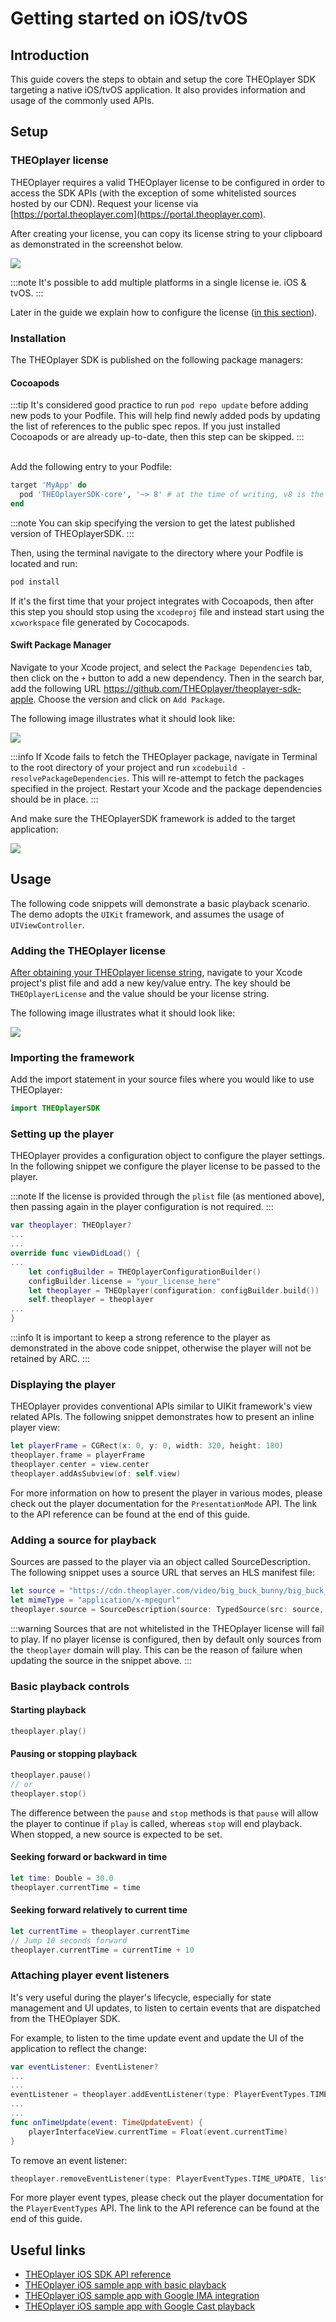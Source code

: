 # Getting started on iOS/tvOS

## Introduction

This guide covers the steps to obtain and setup the core THEOplayer SDK targeting a native iOS/tvOS application. It also provides information and usage of the commonly used APIs.

## Setup

### THEOplayer license

THEOplayer requires a valid THEOplayer license to be configured in order to access the SDK APIs (with the exception of some whitelisted sources hosted by our CDN). Request your license via [https://portal.theoplayer.com](https://portal.theoplayer.com).

After creating your license, you can copy its license string to your clipboard as demonstrated in the screenshot below.

![](https://cdn.theoplayer.com/images/git/theoplayer-ios-sdk-license-string.png)

:::note
It's possible to add multiple platforms in a single license ie. iOS & tvOS.
:::

Later in the guide we explain how to configure the license ([in this section](#adding-the-theoplayer-license)).

### Installation

The THEOplayer SDK is published on the following package managers:

#### Cocoapods

:::tip
It's considered good practice to run `pod repo update` before adding new pods to your Podfile.
This will help find newly added pods by updating the list of references to the public spec repos.
If you just installed Cocoapods or are already up-to-date, then this step can be skipped.
:::

<br />
Add the following entry to your Podfile:

```ruby
target 'MyApp' do
  pod 'THEOplayerSDK-core', '~> 8' # at the time of writing, v8 is the latest major version.
end
```

:::note
You can skip specifying the version to get the latest published version of THEOplayerSDK.
:::

Then, using the terminal navigate to the directory where your Podfile is located and run:

```bash
pod install
```

If it's the first time that your project integrates with Cocoapods, then after this step you should stop using the `xcodeproj` file and instead start using the `xcworkspace` file generated by Cococapods.

#### Swift Package Manager

Navigate to your Xcode project, and select the `Package Dependencies` tab, then click on the `+` button to add a new dependency. Then in the search bar, add the following URL https://github.com/THEOplayer/theoplayer-sdk-apple. Choose the version and click on `Add Package`.

The following image illustrates what it should look like:

![](../../../../../theoplayer/assets/img/ios-getting-started-1.png)

:::info
If Xcode fails to fetch the THEOplayer package, navigate in Terminal to the root directory of your project and run `xcodebuild -resolvePackageDependencies`. This will re-attempt to fetch the packages specified in the project. Restart your Xcode and the package dependencies should be in place.
:::

And make sure the THEOplayerSDK framework is added to the target application:

![](../../../../../theoplayer/assets/img/ios-getting-started-3.png)

## Usage

The following code snippets will demonstrate a basic playback scenario. The demo adopts the `UIKit` framework, and assumes the usage of `UIViewController`.

### Adding the THEOplayer license

[After obtaining your THEOplayer license string](#theoplayer-license), navigate to your Xcode project's plist file and add a new key/value entry. The key should be `THEOplayerLicense` and the value should be your license string.

The following image illustrates what it should look like:

![](../../../../../theoplayer/assets/img/ios-getting-started-2.png)

### Importing the framework

Add the import statement in your source files where you would like to use THEOplayer:

```swift
import THEOplayerSDK
```

### Setting up the player

THEOplayer provides a configuration object to configure the player settings. In the following snippet we configure the player license to be passed to the player.

:::note
If the license is provided through the `plist` file (as mentioned above), then passing again in the player configuration is not required.
:::

```swift
var theoplayer: THEOplayer?
...
...
override func viewDidLoad() {
...
	let configBuilder = THEOplayerConfigurationBuilder()
    configBuilder.license = "your_license_here"
    let theoplayer = THEOplayer(configuration: configBuilder.build())
    self.theoplayer = theoplayer
...
}
```

:::info
It is important to keep a strong reference to the player as demonstrated in the above code snippet, otherwise the player will not be retained by ARC.
:::

### Displaying the player

THEOplayer provides conventional APIs similar to UIKit framework's view related APIs. The following snippet demonstrates how to present an inline player view:

```swift
let playerFrame = CGRect(x: 0, y: 0, width: 320, height: 180)
theoplayer.frame = playerFrame
theoplayer.center = view.center
theoplayer.addAsSubview(of: self.view)
```

For more information on how to present the player in various modes, please check out the player documentation for the `PresentationMode` API. The link to the API reference can be found at the end of this guide.

### Adding a source for playback

Sources are passed to the player via an object called SourceDescription. The following snippet uses a source URL that serves an HLS manifest file:

```swift
let source = "https://cdn.theoplayer.com/video/big_buck_bunny/big_buck_bunny.m3u8"
let mimeType = "application/x-mpegurl"
theoplayer.source = SourceDescription(source: TypedSource(src: source, type: mimeType))
```

:::warning
Sources that are not whitelisted in the THEOplayer license will fail to play. If no player license is configured, then by default only sources from the `theoplayer` domain will play. This can be the reason of failure when updating the source in the snippet above.
:::

### Basic playback controls

#### Starting playback

```swift
theoplayer.play()
```

#### Pausing or stopping playback

```swift
theoplayer.pause()
// or
theoplayer.stop()
```

The difference between the `pause` and `stop` methods is that `pause` will allow the player to continue if `play` is called, whereas `stop` will end playback. When stopped, a new source is expected to be set.

#### Seeking forward or backward in time

```swift
let time: Double = 30.0
theoplayer.currentTime = time
```

#### Seeking forward relatively to current time

```swift
let currentTime = theoplayer.currentTime
// Jump 10 seconds forward
theoplayer.currentTime = currentTime + 10
```

### Attaching player event listeners

It's very useful during the player's lifecycle, especially for state management and UI updates, to listen to certain events that are dispatched from the THEOplayer SDK.

For example, to listen to the time update event and update the UI of the application to reflect the change:

```swift
var eventListener: EventListener?
...
...
eventListener = theoplayer.addEventListener(type: PlayerEventTypes.TIME_UPDATE) { [weak self] event in self?.onTimeUpdate(event: event) }
...
...
func onTimeUpdate(event: TimeUpdateEvent) {
    playerInterfaceView.currentTime = Float(event.currentTime)
}
```

To remove an event listener:

```swift
theoplayer.removeEventListener(type: PlayerEventTypes.TIME_UPDATE, listener: eventListener!)
```

For more player event types, please check out the player documentation for the `PlayerEventTypes` API. The link to the API reference can be found at the end of this guide.

## Useful links

- [THEOplayer iOS SDK API reference](pathname:///theoplayer/v8/api-reference/ios/index.html)
- [THEOplayer iOS sample app with basic playback](https://github.com/THEOplayer/samples-ios-sdk/tree/master/Basic-Playback)
- [THEOplayer iOS sample app with Google IMA integration](https://github.com/THEOplayer/samples-ios-sdk/tree/master/Google-IMA)
- [THEOplayer iOS sample app with Google Cast playback](https://github.com/THEOplayer/samples-ios-sdk/tree/master/Google-Cast)
